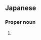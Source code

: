 ==Japanese==
{{ja-kanjitab|まえ|はやし|k2=ばやし|r=y|yomi=kun}}

===Proper noun===
{{ja-pos|まえばやし|proper}}

# {{surname|lang=ja|sort=まえばやし}}